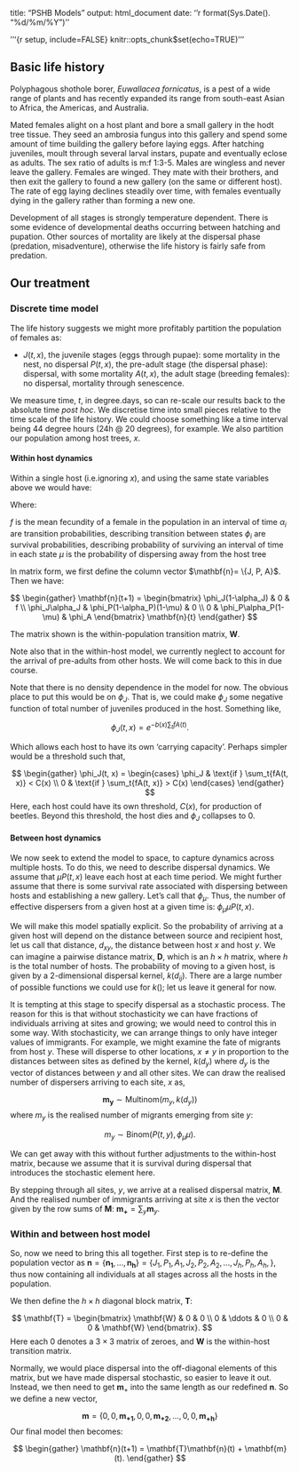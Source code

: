 title: "PSHB Models" output: html_document date: ''r format(Sys.Date(). "%d/%m/%Y")''

'''{r setup, include=FALSE} knitr::opts_chunk\$set(echo=TRUE) '''

## Basic life history

Polyphagous shothole borer, *Euwallacea fornicatus*, is a pest of a wide range of plants and has recently expanded its range from south-east Asian to Africa, the Americas, and Australia.

Mated females alight on a host plant and bore a small gallery in the hodt tree tissue. They seed an ambrosia fungus into this gallery and spend some amount of time building the gallery before laying eggs. After hatching juveniles, moult through several larval instars, pupate and eventually eclose as adults. The sex ratio of adults is m:f 1:3-5. Males are wingless and never leave the gallery. Females are winged. They mate with their brothers, and then exit the gallery to found a new gallery (on the same or different host). The rate of egg laying declines steadily over time, with females eventually dying in the gallery rather than forming a new one.

Development of all stages is strongly temperature dependent. There is some evidence of developmental deaths occurring between hatching and pupation. Other sources of mortality are likely at the dispersal phase (predation, misadventure), otherwise the life history is fairly safe from predation.

## Our treatment

### Discrete time model

The life history suggests we might more profitably partition the population of females as:

-   $J(t,x)$, the juvenile stages (eggs through pupae): some mortality in the nest, no dispersal $P(t,x)$, the pre-adult stage (the dispersal phase): dispersal, with some mortality $A(t,x)$, the adult stage (breeding females): no dispersal, mortality through senescence.

We measure time, $t$, in degree.days, so can re-scale our results back to the absolute time *post hoc*. We discretise time into small pieces relative to the time scale of the life history. We could choose something like a time interval being 44 degree hours (24h \@ 20 degrees), for example. We also partition our population among host trees, $x$.

#### Within host dynamics

Within a single host (i.e.ignoring $x$), and using the same state variables above we would have:

```{=tex}
\begin{align}
J(t+1) &= \phi_J(1-\alpha_J)J(t) + fA(t\\
P(t+1) &= \phi_J\alpha_JJ(t) + \phi_P(1-\alpha_P)(1-\mu)P(t) + 0 \\
A(t+1) &= 0 + \phi_P\alpha_P(1-\mu)P(t) + \phi_AA(t)
\end{align}
```
Where:

$f$ is the mean fecundity of a female in the population in an interval of time $\alpha_i$ are transition probabilities, describing transition between states $\phi_i$ are survival probabilities, describing probability of surviving an interval of time in each state $\mu$ is the probability of dispersing away from the host tree

In matrix form, we first define the column vector $\mathbf{n}= \{J, P, A}$. Then we have:

$$
\begin{gather}
 \mathbf{n}(t+1) =
  \begin{bmatrix}
   \phi_J(1-\alpha_J) & 0 & f \\
   \phi_J\alpha_J & \phi_P(1-\alpha_P)(1-\mu) & 0 \\
   0 & \phi_P\alpha_P(1-\mu) & \phi_A
  \end{bmatrix}
 \mathbf{n}{t}
\end{gather}
$$

The matrix shown is the within-population transition matrix, $\mathbf{W}$.

Note also that in the within-host model, we currently neglect to account for the arrival of pre-adults from other hosts. We will come back to this in due course.

Note that there is no density dependence in the model for now. The obvious place to put this would be on $\phi_J$. That is, we could make $\phi_J$ some negative function of total number of juveniles produced in the host. Something like,

$$
\phi_J(t, x) = e^{-b(x)\sum_t{fA(t)}}.
$$

Which allows each host to have its own 'carrying capacity'. Perhaps simpler would be a threshold such that,

$$
\begin{gather}
  \phi_J(t, x) = 
  \begin{cases}
    \phi_J & \text{if } \sum_t{fA(t, x)} < C(x) \\
    0 & \text{if } \sum_t{fA(t, x)} > C(x)
  \end{cases}
\end{gather}
$$ Here, each host could have its own threshold, $C(x)$, for production of beetles. Beyond this threshold, the host dies and $\phi_J$ collapses to 0.

#### Between host dynamics

We now seek to extend the model to space, to capture dynamics across multiple hosts. To do this, we need to describe dispersal dynamics. We assume that $\mu P(t, x)$ leave each host at each time period. We might further assume that there is some survival rate associated with dispersing between hosts and establishing a new gallery. Let's call that $\phi_\mu$. Thus, the number of effective dispersers from a given host at a given time is: $\phi_\mu\mu P(t, x)$.

We will make this model spatially explicit. So the probability of arriving at a given host will depend on the distance between source and recipient host, let us call that distance, $d_{xy}$, the distance between host $x$ and host $y$. We can imagine a pairwise distance matrix, $\mathbf{D}$, which is an $h\times h$ matrix, where $h$ is the total number of hosts. The probability of moving to a given host, is given by a 2-dimensional dispersal kernel, $k(d_{ij})$. There are a large number of possible functions we could use for $k()$; let us leave it general for now.

It is tempting at this stage to specify dispersal as a stochastic process. The reason for this is that without stochasticity we can have fractions of individuals arriving at sites and growing; we would need to control this in some way. With stochasticity, we can arrange things to only have integer values of immigrants. For example, we might examine the fate of migrants from host $y$. These will disperse to other locations, $x\neq y$ in proportion to the distances between sites as defined by the kernel, $k(d_y)$ where $d_y$ is the vector of distances between $y$ and all other sites. We can draw the realised number of dispersers arriving to each site, $x$ as,

$$
\mathbf{m_y} \sim \text{Multinom}(m_y, k(d_y))
$$ where $m_y$ is the realised number of migrants emerging from site $y$:

$$
m_y \sim \text{Binom}(P(t, y), \phi_\mu\mu).
$$

We can get away with this without further adjustments to the within-host matrix, because we assume that it is survival during dispersal that introduces the stochastic element here.

By stepping through all sites, $y$, we arrive at a realised dispersal matrix, $\mathbf{M}$. And the realised number of immigrants arriving at site $x$ is then the vector given by the row sums of $\mathbf{M}$: $\mathbf{m_+} = \sum_y \mathbf m_y$.

### Within and between host model

So, now we need to bring this all together. First step is to re-define the population vector as $\mathbf{n} = \{\mathbf{n_1}, ..., \mathbf{n_h} \} = \{J_1, P_1, A_1, J_2, P_2, A_2, ..., J_h, P_h, A_h,\}$, thus now containing all individuals at all stages across all the hosts in the population.

We then define the $h \times h$ diagonal block matrix, $\mathbf{T}$:

$$
\mathbf{T} = 
 \begin{bmatrix}
  \mathbf{W} & 0  & 0 \\
  0 & \ddots & 0 \\
  0 & 0 & \mathbf{W}
 \end{bmatrix}.
$$ Here each $0$ denotes a $3\times 3$ matrix of zeroes, and $\mathbf{W}$ is the within-host transition matrix.

Normally, we would place dispersal into the off-diagonal elements of this matrix, but we have made dispersal stochastic, so easier to leave it out. Instead, we then need to get $\mathbf m_+$ into the same length as our redefined $\mathbf{n}$. So we define a new vector,

$$
\mathbf{m} = \{0, 0, \mathbf{m_{+1}}, 0, 0, \mathbf{m_{+2}}, ..., 0, 0, \mathbf{m_{+h}} \}
$$ Our final model then becomes:

$$
\begin{gather}
 \mathbf{n}(t+1) = \mathbf{T}\mathbf{n}(t) + \mathbf{m}(t).
\end{gather}
$$
